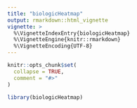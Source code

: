 ```yaml
---
title: "biologicHeatmap"
output: rmarkdown::html_vignette
vignette: >
  %\VignetteIndexEntry{biologicHeatmap}
  %\VignetteEngine{knitr::rmarkdown}
  %\VignetteEncoding{UTF-8}
---
```


```r
knitr::opts_chunk$set(
  collapse = TRUE,
  comment = "#>"
)
```

```r
library(biologicHeatmap)
```
